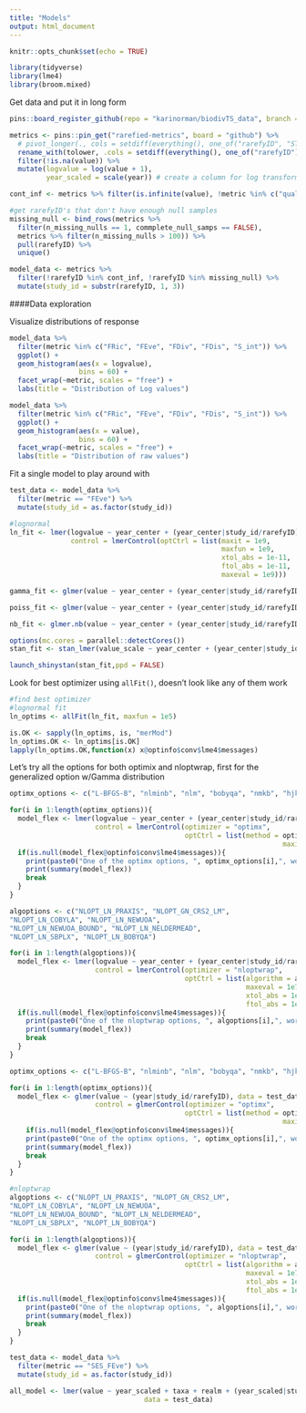 ```yaml
---
title: "Models"
output: html_document
---
```


```r
knitr::opts_chunk$set(echo = TRUE)
```

```r
library(tidyverse)
library(lme4)
library(broom.mixed)
```

Get data and put it in long form 
```r
pins::board_register_github(repo = "karinorman/biodivTS_data", branch = "master")

metrics <- pins::pin_get("rarefied-metrics", board = "github") %>%
  # pivot_longer(., cols = setdiff(everything(), one_of("rarefyID", "STUDY_ID", "SamplePool", "SampleN", "num_years", "duration", "startYear", "endYear", "YEAR", "cell", "rarefied", "type", "realm", "climate", "habitat", "biome_map", "taxa", "organisms", "cent_lat", "cent_long", "abundance_type", "BROAD_TYPE", "taxa_mod", "climate_mod")), names_to = "metric", values_to = "value") %>%
  rename_with(tolower, .cols = setdiff(everything(), one_of("rarefyID")))  %>%
  filter(!is.na(value)) %>%
  mutate(logvalue = log(value + 1),
         year_scaled = scale(year)) # create a column for log transformation that adds the absolute value integer closest to the most negative value to create all positive values

cont_inf <- metrics %>% filter(is.infinite(value), !metric %in% c("qual.FRic",  "SES_qual.FRic")) %>% pull(rarefyID) 

#get rarefyID's that don't have enough null samples
missing_null <- bind_rows(metrics %>% 
  filter(n_missing_nulls == 1, commplete_null_samps == FALSE),
  metrics %>% filter(n_missing_nulls > 100)) %>%
  pull(rarefyID) %>%
  unique()

model_data <- metrics %>% 
  filter(!rarefyID %in% cont_inf, !rarefyID %in% missing_null) %>%
  mutate(study_id = substr(rarefyID, 1, 3))
```

####Data exploration

Visualize distributions of response
```r
model_data %>%
  filter(metric %in% c("FRic", "FEve", "FDiv", "FDis", "S_int")) %>%
  ggplot() +
  geom_histogram(aes(x = logvalue),
                 bins = 60) +
  facet_wrap(~metric, scales = "free") +
  labs(title = "Distribution of Log values")

model_data %>%
  filter(metric %in% c("FRic", "FEve", "FDiv", "FDis", "S_int")) %>%
  ggplot() +
  geom_histogram(aes(x = value),
                 bins = 60) +
  facet_wrap(~metric, scales = "free") +
  labs(title = "Distribution of raw values")
```

Fit a single model to play around with 
```r
test_data <- model_data %>% 
  filter(metric == "FEve") %>%
  mutate(study_id = as.factor(study_id))

#lognormal
ln_fit <- lmer(logvalue ~ year_center + (year_center|study_id/rarefyID), data = test_data,
               control = lmerControl(optCtrl = list(maxit = 1e9,
                                                    maxfun = 1e9,
                                                    xtol_abs = 1e-11,
                                                    ftol_abs = 1e-11,
                                                    maxeval = 1e9)))

gamma_fit <- glmer(value ~ year_center + (year_center|study_id/rarefyID), data = test_data, family = Gamma)

poiss_fit <- glmer(value ~ year_center + (year_center|study_id/rarefyID), data = test_data, family = poisson(link = "log"))

nb_fit <- glmer.nb(value ~ year_center + (year_center|study_id/rarefyID), data = test_data)
```

```r
options(mc.cores = parallel::detectCores())
stan_fit <- stan_lmer(value_scale ~ year_center + (year_center|study_id/rarefyID), data = test_data, iter = 500)

launch_shinystan(stan_fit,ppd = FALSE)
```


Look for best optimizer using `allFit()`, doesn't look like any of them work
```r
#find best optimizer
#lognormal fit
ln_optims <- allFit(ln_fit, maxfun = 1e5)

is.OK <- sapply(ln_optims, is, "merMod")
ln_optims.OK <- ln_optims[is.OK]
lapply(ln_optims.OK,function(x) x@optinfo$conv$lme4$messages)

```

Let's try all the options for both optimix and nloptwrap, first for the generalized option w/Gamma distribution
```r
optimx_options <- c("L-BFGS-B", "nlminb", "nlm", "bobyqa", "nmkb", "hjkb")

for(i in 1:length(optimx_options)){
  model_flex <- lmer(logvalue ~ year_center + (year_center|study_id/rarefyID), data = test_data,
                     control = lmerControl(optimizer = "optimx",
                                           optCtrl = list(method = optimx_options[i],
                                                                   maxit = 1e9)))
  if(is.null(model_flex@optinfo$conv$lme4$messages)){
    print(paste0("One of the optimx options, ", optimx_options[i],", worked!"))
    print(summary(model_flex))
    break
  }
}

algoptions <- c("NLOPT_LN_PRAXIS", "NLOPT_GN_CRS2_LM",
"NLOPT_LN_COBYLA", "NLOPT_LN_NEWUOA",
"NLOPT_LN_NEWUOA_BOUND", "NLOPT_LN_NELDERMEAD",
"NLOPT_LN_SBPLX", "NLOPT_LN_BOBYQA")

for(i in 1:length(algoptions)){
  model_flex <- lmer(logvalue ~ year_center + (year_center|study_id/rarefyID), data = test_data,
                     control = lmerControl(optimizer = "nloptwrap",
                                           optCtrl = list(algorithm = algoptions[i],
                                                          maxeval = 1e7,
                                                          xtol_abs = 1e-9,
                                                          ftol_abs = 1e-9)))
  if(is.null(model_flex@optinfo$conv$lme4$messages)){
    print(paste0("One of the nloptwrap options, ", algoptions[i],", worked!"))
    print(summary(model_flex))
    break
  }
}
```

```r

optimx_options <- c("L-BFGS-B", "nlminb", "nlm", "bobyqa", "nmkb", "hjkb")

for(i in 1:length(optimx_options)){
  model_flex <- glmer(value ~ (year|study_id/rarefyID), data = test_data, family = Gamma,
                     control = glmerControl(optimizer = "optimx",
                                           optCtrl = list(method = optimx_options[i],
                                                                   maxit = 1e9)))
    if(is.null(model_flex@optinfo$conv$lme4$messages)){
    print(paste0("One of the optimx options, ", optimx_options[i],", worked!"))
    print(summary(model_flex))
    break
  }
}

#nloptwrap
algoptions <- c("NLOPT_LN_PRAXIS", "NLOPT_GN_CRS2_LM",
"NLOPT_LN_COBYLA", "NLOPT_LN_NEWUOA",
"NLOPT_LN_NEWUOA_BOUND", "NLOPT_LN_NELDERMEAD",
"NLOPT_LN_SBPLX", "NLOPT_LN_BOBYQA")

for(i in 1:length(algoptions)){
  model_flex <- glmer(value ~ (year|study_id/rarefyID), data = test_data, family = Gamma,
                     control = glmerControl(optimizer = "nloptwrap",
                                           optCtrl = list(algorithm = algoptions[i],
                                                          maxeval = 1e7,
                                                          xtol_abs = 1e-9,
                                                          ftol_abs = 1e-9)))
  if(is.null(model_flex@optinfo$conv$lme4$messages)){
    print(paste0("One of the nloptwrap options, ", algoptions[i],", worked!"))
    print(summary(model_flex))
    break
  }
}

```

```r
test_data <- model_data %>% 
  filter(metric == "SES_FEve") %>%
  mutate(study_id = as.factor(study_id))

all_model <- lmer(value ~ year_scaled + taxa + realm + (year_scaled|study_id/rarefyID), 
                                 data = test_data)
```

